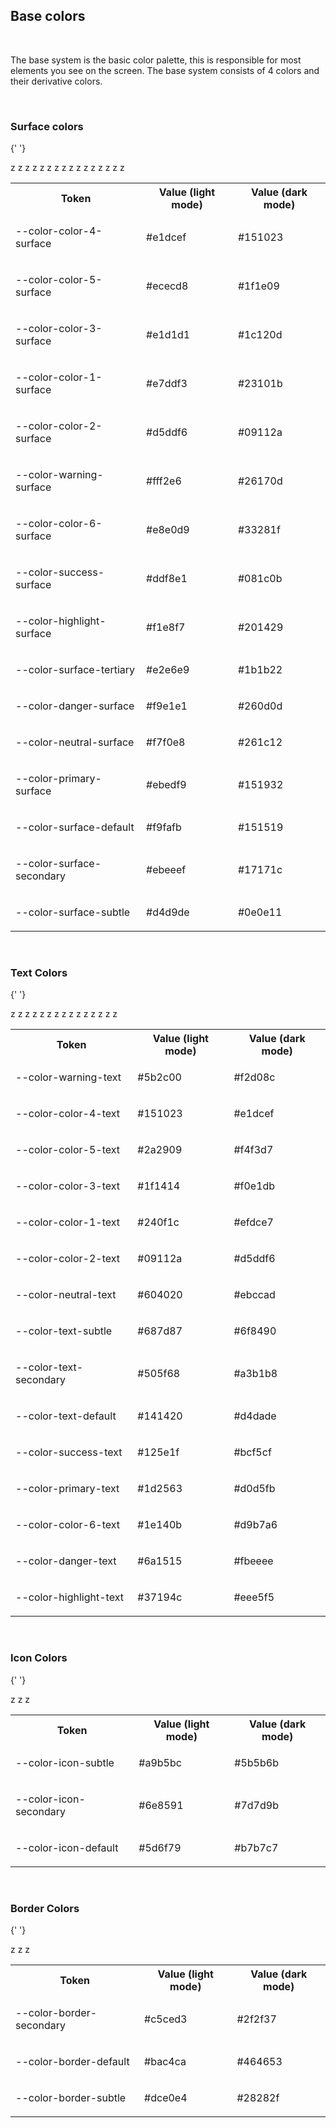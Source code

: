 ## Base colors

<f-divider></f-divider>

<br />

<p>
	The base system is the basic color palette, this is responsible for most elements you see on the
	screen. The base system consists of 4 colors and their derivative colors.
</p>

<br />

### Surface colors

<f-divider></f-divider>

{' '}

<table className="custom-color-table">
	<tbody>
		<tr>
			<th>Token</th>
			<th>Value (light mode)</th>
			<th>Value (dark mode)</th>
		</tr>
		<tr>
			<td>
				<p className="color-table-token">--color-color-4-surface</p>
			</td>
			<td>
				<div className="custom-table-flex">
					<div className="width-set">
						<p>#e1dcef</p>
					</div>
					<div
						style={{
							background: "#e1dcef",
							height: 16,
							width: 60,
							borderRadius: 0,
							marginLeft: 50
						}}
					></div>
				</div>
			</td>
			z
			<td>
				<div className="custom-table-flex">
					<div className="width-set">
						<p>#151023</p>
					</div>
					<div
						style={{
							background: "#151023",
							height: 16,
							width: 60,
							borderRadius: 0,
							marginLeft: 50
						}}
					></div>
				</div>
			</td>
		</tr>
		<tr>
			<td>
				<p className="color-table-token">--color-color-5-surface</p>
			</td>
			<td>
				<div className="custom-table-flex">
					<div className="width-set">
						<p>#ececd8</p>
					</div>
					<div
						style={{
							background: "#ececd8",
							height: 16,
							width: 60,
							borderRadius: 0,
							marginLeft: 50
						}}
					></div>
				</div>
			</td>
			z
			<td>
				<div className="custom-table-flex">
					<div className="width-set">
						<p>#1f1e09</p>
					</div>
					<div
						style={{
							background: "#1f1e09",
							height: 16,
							width: 60,
							borderRadius: 0,
							marginLeft: 50
						}}
					></div>
				</div>
			</td>
		</tr>
		<tr>
			<td>
				<p className="color-table-token">--color-color-3-surface</p>
			</td>
			<td>
				<div className="custom-table-flex">
					<div className="width-set">
						<p>#e1d1d1</p>
					</div>
					<div
						style={{
							background: "#e1d1d1",
							height: 16,
							width: 60,
							borderRadius: 0,
							marginLeft: 50
						}}
					></div>
				</div>
			</td>
			z
			<td>
				<div className="custom-table-flex">
					<div className="width-set">
						<p>#1c120d</p>
					</div>
					<div
						style={{
							background: "#1c120d",
							height: 16,
							width: 60,
							borderRadius: 0,
							marginLeft: 50
						}}
					></div>
				</div>
			</td>
		</tr>
		<tr>
			<td>
				<p className="color-table-token">--color-color-1-surface</p>
			</td>
			<td>
				<div className="custom-table-flex">
					<div className="width-set">
						<p>#e7ddf3</p>
					</div>
					<div
						style={{
							background: "#e7ddf3",
							height: 16,
							width: 60,
							borderRadius: 0,
							marginLeft: 50
						}}
					></div>
				</div>
			</td>
			z
			<td>
				<div className="custom-table-flex">
					<div className="width-set">
						<p>#23101b</p>
					</div>
					<div
						style={{
							background: "#23101b",
							height: 16,
							width: 60,
							borderRadius: 0,
							marginLeft: 50
						}}
					></div>
				</div>
			</td>
		</tr>
		<tr>
			<td>
				<p className="color-table-token">--color-color-2-surface</p>
			</td>
			<td>
				<div className="custom-table-flex">
					<div className="width-set">
						<p>#d5ddf6</p>
					</div>
					<div
						style={{
							background: "#d5ddf6",
							height: 16,
							width: 60,
							borderRadius: 0,
							marginLeft: 50
						}}
					></div>
				</div>
			</td>
			z
			<td>
				<div className="custom-table-flex">
					<div className="width-set">
						<p>#09112a</p>
					</div>
					<div
						style={{
							background: "#09112a",
							height: 16,
							width: 60,
							borderRadius: 0,
							marginLeft: 50
						}}
					></div>
				</div>
			</td>
		</tr>
		<tr>
			<td>
				<p className="color-table-token">--color-warning-surface</p>
			</td>
			<td>
				<div className="custom-table-flex">
					<div className="width-set">
						<p>#fff2e6</p>
					</div>
					<div
						style={{
							background: "#fff2e6",
							height: 16,
							width: 60,
							borderRadius: 0,
							marginLeft: 50
						}}
					></div>
				</div>
			</td>
			z
			<td>
				<div className="custom-table-flex">
					<div className="width-set">
						<p>#26170d</p>
					</div>
					<div
						style={{
							background: "#26170d",
							height: 16,
							width: 60,
							borderRadius: 0,
							marginLeft: 50
						}}
					></div>
				</div>
			</td>
		</tr>
		<tr>
			<td>
				<p className="color-table-token">--color-color-6-surface</p>
			</td>
			<td>
				<div className="custom-table-flex">
					<div className="width-set">
						<p>#e8e0d9</p>
					</div>
					<div
						style={{
							background: "#e8e0d9",
							height: 16,
							width: 60,
							borderRadius: 0,
							marginLeft: 50
						}}
					></div>
				</div>
			</td>
			z
			<td>
				<div className="custom-table-flex">
					<div className="width-set">
						<p>#33281f</p>
					</div>
					<div
						style={{
							background: "#33281f",
							height: 16,
							width: 60,
							borderRadius: 0,
							marginLeft: 50
						}}
					></div>
				</div>
			</td>
		</tr>
		<tr>
			<td>
				<p className="color-table-token">--color-success-surface</p>
			</td>
			<td>
				<div className="custom-table-flex">
					<div className="width-set">
						<p>#ddf8e1</p>
					</div>
					<div
						style={{
							background: "#ddf8e1",
							height: 16,
							width: 60,
							borderRadius: 0,
							marginLeft: 50
						}}
					></div>
				</div>
			</td>
			z
			<td>
				<div className="custom-table-flex">
					<div className="width-set">
						<p>#081c0b</p>
					</div>
					<div
						style={{
							background: "#081c0b",
							height: 16,
							width: 60,
							borderRadius: 0,
							marginLeft: 50
						}}
					></div>
				</div>
			</td>
		</tr>
		<tr>
			<td>
				<p className="color-table-token">--color-highlight-surface</p>
			</td>
			<td>
				<div className="custom-table-flex">
					<div className="width-set">
						<p>#f1e8f7</p>
					</div>
					<div
						style={{
							background: "#f1e8f7",
							height: 16,
							width: 60,
							borderRadius: 0,
							marginLeft: 50
						}}
					></div>
				</div>
			</td>
			z
			<td>
				<div className="custom-table-flex">
					<div className="width-set">
						<p>#201429</p>
					</div>
					<div
						style={{
							background: "#201429",
							height: 16,
							width: 60,
							borderRadius: 0,
							marginLeft: 50
						}}
					></div>
				</div>
			</td>
		</tr>
		<tr>
			<td>
				<p className="color-table-token">--color-surface-tertiary</p>
			</td>
			<td>
				<div className="custom-table-flex">
					<div className="width-set">
						<p>#e2e6e9</p>
					</div>
					<div
						style={{
							background: "#e2e6e9",
							height: 16,
							width: 60,
							borderRadius: 0,
							marginLeft: 50
						}}
					></div>
				</div>
			</td>
			z
			<td>
				<div className="custom-table-flex">
					<div className="width-set">
						<p>#1b1b22</p>
					</div>
					<div
						style={{
							background: "#1b1b22",
							height: 16,
							width: 60,
							borderRadius: 0,
							marginLeft: 50
						}}
					></div>
				</div>
			</td>
		</tr>
		<tr>
			<td>
				<p className="color-table-token">--color-danger-surface</p>
			</td>
			<td>
				<div className="custom-table-flex">
					<div className="width-set">
						<p>#f9e1e1</p>
					</div>
					<div
						style={{
							background: "#f9e1e1",
							height: 16,
							width: 60,
							borderRadius: 0,
							marginLeft: 50
						}}
					></div>
				</div>
			</td>
			z
			<td>
				<div className="custom-table-flex">
					<div className="width-set">
						<p>#260d0d</p>
					</div>
					<div
						style={{
							background: "#260d0d",
							height: 16,
							width: 60,
							borderRadius: 0,
							marginLeft: 50
						}}
					></div>
				</div>
			</td>
		</tr>
		<tr>
			<td>
				<p className="color-table-token">--color-neutral-surface</p>
			</td>
			<td>
				<div className="custom-table-flex">
					<div className="width-set">
						<p>#f7f0e8</p>
					</div>
					<div
						style={{
							background: "#f7f0e8",
							height: 16,
							width: 60,
							borderRadius: 0,
							marginLeft: 50
						}}
					></div>
				</div>
			</td>
			z
			<td>
				<div className="custom-table-flex">
					<div className="width-set">
						<p>#261c12</p>
					</div>
					<div
						style={{
							background: "#261c12",
							height: 16,
							width: 60,
							borderRadius: 0,
							marginLeft: 50
						}}
					></div>
				</div>
			</td>
		</tr>
		<tr>
			<td>
				<p className="color-table-token">--color-primary-surface</p>
			</td>
			<td>
				<div className="custom-table-flex">
					<div className="width-set">
						<p>#ebedf9</p>
					</div>
					<div
						style={{
							background: "#ebedf9",
							height: 16,
							width: 60,
							borderRadius: 0,
							marginLeft: 50
						}}
					></div>
				</div>
			</td>
			z
			<td>
				<div className="custom-table-flex">
					<div className="width-set">
						<p>#151932</p>
					</div>
					<div
						style={{
							background: "#151932",
							height: 16,
							width: 60,
							borderRadius: 0,
							marginLeft: 50
						}}
					></div>
				</div>
			</td>
		</tr>
		<tr>
			<td>
				<p className="color-table-token">--color-surface-default</p>
			</td>
			<td>
				<div className="custom-table-flex">
					<div className="width-set">
						<p>#f9fafb</p>
					</div>
					<div
						style={{
							background: "#f9fafb",
							height: 16,
							width: 60,
							borderRadius: 0,
							marginLeft: 50
						}}
					></div>
				</div>
			</td>
			z
			<td>
				<div className="custom-table-flex">
					<div className="width-set">
						<p>#151519</p>
					</div>
					<div
						style={{
							background: "#151519",
							height: 16,
							width: 60,
							borderRadius: 0,
							marginLeft: 50
						}}
					></div>
				</div>
			</td>
		</tr>
		<tr>
			<td>
				<p className="color-table-token">--color-surface-secondary</p>
			</td>
			<td>
				<div className="custom-table-flex">
					<div className="width-set">
						<p>#ebeeef</p>
					</div>
					<div
						style={{
							background: "#ebeeef",
							height: 16,
							width: 60,
							borderRadius: 0,
							marginLeft: 50
						}}
					></div>
				</div>
			</td>
			z
			<td>
				<div className="custom-table-flex">
					<div className="width-set">
						<p>#17171c</p>
					</div>
					<div
						style={{
							background: "#17171c",
							height: 16,
							width: 60,
							borderRadius: 0,
							marginLeft: 50
						}}
					></div>
				</div>
			</td>
		</tr>
		<tr>
			<td>
				<p className="color-table-token">--color-surface-subtle</p>
			</td>
			<td>
				<div className="custom-table-flex">
					<div className="width-set">
						<p>#d4d9de</p>
					</div>
					<div
						style={{
							background: "#d4d9de",
							height: 16,
							width: 60,
							borderRadius: 0,
							marginLeft: 50
						}}
					></div>
				</div>
			</td>
			z
			<td>
				<div className="custom-table-flex">
					<div className="width-set">
						<p>#0e0e11</p>
					</div>
					<div
						style={{
							background: "#0e0e11",
							height: 16,
							width: 60,
							borderRadius: 0,
							marginLeft: 50
						}}
					></div>
				</div>
			</td>
		</tr>
	</tbody>
</table>

<br />

### Text Colors

<f-divider></f-divider>

{' '}

<table className="custom-color-table">
	<tbody>
		<tr>
			<th>Token</th>
			<th>Value (light mode)</th>
			<th>Value (dark mode)</th>
		</tr>
		<tr>
			<td>
				<p className="color-table-token">--color-warning-text</p>
			</td>
			<td>
				<div className="custom-table-flex">
					<div className="width-set">
						<p>#5b2c00</p>
					</div>
					<div
						style={{
							background: "#5b2c00",
							height: 16,
							width: 60,
							borderRadius: 0,
							marginLeft: 50
						}}
					></div>
				</div>
			</td>
			z
			<td>
				<div className="custom-table-flex">
					<div className="width-set">
						<p>#f2d08c</p>
					</div>
					<div
						style={{
							background: "#f2d08c",
							height: 16,
							width: 60,
							borderRadius: 0,
							marginLeft: 50
						}}
					></div>
				</div>
			</td>
		</tr>
		<tr>
			<td>
				<p className="color-table-token">--color-color-4-text</p>
			</td>
			<td>
				<div className="custom-table-flex">
					<div className="width-set">
						<p>#151023</p>
					</div>
					<div
						style={{
							background: "#151023",
							height: 16,
							width: 60,
							borderRadius: 0,
							marginLeft: 50
						}}
					></div>
				</div>
			</td>
			z
			<td>
				<div className="custom-table-flex">
					<div className="width-set">
						<p>#e1dcef</p>
					</div>
					<div
						style={{
							background: "#e1dcef",
							height: 16,
							width: 60,
							borderRadius: 0,
							marginLeft: 50
						}}
					></div>
				</div>
			</td>
		</tr>
		<tr>
			<td>
				<p className="color-table-token">--color-color-5-text</p>
			</td>
			<td>
				<div className="custom-table-flex">
					<div className="width-set">
						<p>#2a2909</p>
					</div>
					<div
						style={{
							background: "#2a2909",
							height: 16,
							width: 60,
							borderRadius: 0,
							marginLeft: 50
						}}
					></div>
				</div>
			</td>
			z
			<td>
				<div className="custom-table-flex">
					<div className="width-set">
						<p>#f4f3d7</p>
					</div>
					<div
						style={{
							background: "#f4f3d7",
							height: 16,
							width: 60,
							borderRadius: 0,
							marginLeft: 50
						}}
					></div>
				</div>
			</td>
		</tr>
		<tr>
			<td>
				<p className="color-table-token">--color-color-3-text</p>
			</td>
			<td>
				<div className="custom-table-flex">
					<div className="width-set">
						<p>#1f1414</p>
					</div>
					<div
						style={{
							background: "#1f1414",
							height: 16,
							width: 60,
							borderRadius: 0,
							marginLeft: 50
						}}
					></div>
				</div>
			</td>
			z
			<td>
				<div className="custom-table-flex">
					<div className="width-set">
						<p>#f0e1db</p>
					</div>
					<div
						style={{
							background: "#f0e1db",
							height: 16,
							width: 60,
							borderRadius: 0,
							marginLeft: 50
						}}
					></div>
				</div>
			</td>
		</tr>
		<tr>
			<td>
				<p className="color-table-token">--color-color-1-text</p>
			</td>
			<td>
				<div className="custom-table-flex">
					<div className="width-set">
						<p>#240f1c</p>
					</div>
					<div
						style={{
							background: "#240f1c",
							height: 16,
							width: 60,
							borderRadius: 0,
							marginLeft: 50
						}}
					></div>
				</div>
			</td>
			z
			<td>
				<div className="custom-table-flex">
					<div className="width-set">
						<p>#efdce7</p>
					</div>
					<div
						style={{
							background: "#efdce7",
							height: 16,
							width: 60,
							borderRadius: 0,
							marginLeft: 50
						}}
					></div>
				</div>
			</td>
		</tr>
		<tr>
			<td>
				<p className="color-table-token">--color-color-2-text</p>
			</td>
			<td>
				<div className="custom-table-flex">
					<div className="width-set">
						<p>#09112a</p>
					</div>
					<div
						style={{
							background: "#09112a",
							height: 16,
							width: 60,
							borderRadius: 0,
							marginLeft: 50
						}}
					></div>
				</div>
			</td>
			z
			<td>
				<div className="custom-table-flex">
					<div className="width-set">
						<p>#d5ddf6</p>
					</div>
					<div
						style={{
							background: "#d5ddf6",
							height: 16,
							width: 60,
							borderRadius: 0,
							marginLeft: 50
						}}
					></div>
				</div>
			</td>
		</tr>
		<tr>
			<td>
				<p className="color-table-token">--color-neutral-text</p>
			</td>
			<td>
				<div className="custom-table-flex">
					<div className="width-set">
						<p>#604020</p>
					</div>
					<div
						style={{
							background: "#604020",
							height: 16,
							width: 60,
							borderRadius: 0,
							marginLeft: 50
						}}
					></div>
				</div>
			</td>
			z
			<td>
				<div className="custom-table-flex">
					<div className="width-set">
						<p>#ebccad</p>
					</div>
					<div
						style={{
							background: "#ebccad",
							height: 16,
							width: 60,
							borderRadius: 0,
							marginLeft: 50
						}}
					></div>
				</div>
			</td>
		</tr>
		<tr>
			<td>
				<p className="color-table-token">--color-text-subtle</p>
			</td>
			<td>
				<div className="custom-table-flex">
					<div className="width-set">
						<p>#687d87</p>
					</div>
					<div
						style={{
							background: "#687d87",
							height: 16,
							width: 60,
							borderRadius: 0,
							marginLeft: 50
						}}
					></div>
				</div>
			</td>
			z
			<td>
				<div className="custom-table-flex">
					<div className="width-set">
						<p>#6f8490</p>
					</div>
					<div
						style={{
							background: "#6f8490",
							height: 16,
							width: 60,
							borderRadius: 0,
							marginLeft: 50
						}}
					></div>
				</div>
			</td>
		</tr>
		<tr>
			<td>
				<p className="color-table-token">--color-text-secondary</p>
			</td>
			<td>
				<div className="custom-table-flex">
					<div className="width-set">
						<p>#505f68</p>
					</div>
					<div
						style={{
							background: "#505f68",
							height: 16,
							width: 60,
							borderRadius: 0,
							marginLeft: 50
						}}
					></div>
				</div>
			</td>
			z
			<td>
				<div className="custom-table-flex">
					<div className="width-set">
						<p>#a3b1b8</p>
					</div>
					<div
						style={{
							background: "#a3b1b8",
							height: 16,
							width: 60,
							borderRadius: 0,
							marginLeft: 50
						}}
					></div>
				</div>
			</td>
		</tr>
		<tr>
			<td>
				<p className="color-table-token">--color-text-default</p>
			</td>
			<td>
				<div className="custom-table-flex">
					<div className="width-set">
						<p>#141420</p>
					</div>
					<div
						style={{
							background: "#141420",
							height: 16,
							width: 60,
							borderRadius: 0,
							marginLeft: 50
						}}
					></div>
				</div>
			</td>
			z
			<td>
				<div className="custom-table-flex">
					<div className="width-set">
						<p>#d4dade</p>
					</div>
					<div
						style={{
							background: "#d4dade",
							height: 16,
							width: 60,
							borderRadius: 0,
							marginLeft: 50
						}}
					></div>
				</div>
			</td>
		</tr>
		<tr>
			<td>
				<p className="color-table-token">--color-success-text</p>
			</td>
			<td>
				<div className="custom-table-flex">
					<div className="width-set">
						<p>#125e1f</p>
					</div>
					<div
						style={{
							background: "#125e1f",
							height: 16,
							width: 60,
							borderRadius: 0,
							marginLeft: 50
						}}
					></div>
				</div>
			</td>
			z
			<td>
				<div className="custom-table-flex">
					<div className="width-set">
						<p>#bcf5cf</p>
					</div>
					<div
						style={{
							background: "#bcf5cf",
							height: 16,
							width: 60,
							borderRadius: 0,
							marginLeft: 50
						}}
					></div>
				</div>
			</td>
		</tr>
		<tr>
			<td>
				<p className="color-table-token">--color-primary-text</p>
			</td>
			<td>
				<div className="custom-table-flex">
					<div className="width-set">
						<p>#1d2563</p>
					</div>
					<div
						style={{
							background: "#1d2563",
							height: 16,
							width: 60,
							borderRadius: 0,
							marginLeft: 50
						}}
					></div>
				</div>
			</td>
			z
			<td>
				<div className="custom-table-flex">
					<div className="width-set">
						<p>#d0d5fb</p>
					</div>
					<div
						style={{
							background: "#d0d5fb",
							height: 16,
							width: 60,
							borderRadius: 0,
							marginLeft: 50
						}}
					></div>
				</div>
			</td>
		</tr>
		<tr>
			<td>
				<p className="color-table-token">--color-color-6-text</p>
			</td>
			<td>
				<div className="custom-table-flex">
					<div className="width-set">
						<p>#1e140b</p>
					</div>
					<div
						style={{
							background: "#1e140b",
							height: 16,
							width: 60,
							borderRadius: 0,
							marginLeft: 50
						}}
					></div>
				</div>
			</td>
			z
			<td>
				<div className="custom-table-flex">
					<div className="width-set">
						<p>#d9b7a6</p>
					</div>
					<div
						style={{
							background: "#d9b7a6",
							height: 16,
							width: 60,
							borderRadius: 0,
							marginLeft: 50
						}}
					></div>
				</div>
			</td>
		</tr>
		<tr>
			<td>
				<p className="color-table-token">--color-danger-text</p>
			</td>
			<td>
				<div className="custom-table-flex">
					<div className="width-set">
						<p>#6a1515</p>
					</div>
					<div
						style={{
							background: "#6a1515",
							height: 16,
							width: 60,
							borderRadius: 0,
							marginLeft: 50
						}}
					></div>
				</div>
			</td>
			z
			<td>
				<div className="custom-table-flex">
					<div className="width-set">
						<p>#fbeeee</p>
					</div>
					<div
						style={{
							background: "#fbeeee",
							height: 16,
							width: 60,
							borderRadius: 0,
							marginLeft: 50
						}}
					></div>
				</div>
			</td>
		</tr>
		<tr>
			<td>
				<p className="color-table-token">--color-highlight-text</p>
			</td>
			<td>
				<div className="custom-table-flex">
					<div className="width-set">
						<p>#37194c</p>
					</div>
					<div
						style={{
							background: "#37194c",
							height: 16,
							width: 60,
							borderRadius: 0,
							marginLeft: 50
						}}
					></div>
				</div>
			</td>
			z
			<td>
				<div className="custom-table-flex">
					<div className="width-set">
						<p>#eee5f5</p>
					</div>
					<div
						style={{
							background: "#eee5f5",
							height: 16,
							width: 60,
							borderRadius: 0,
							marginLeft: 50
						}}
					></div>
				</div>
			</td>
		</tr>
	</tbody>
</table>

<br />

### Icon Colors

<f-divider></f-divider>

{' '}

<table className="custom-color-table">
	<tbody>
		<tr>
			<th>Token</th>
			<th>Value (light mode)</th>
			<th>Value (dark mode)</th>
		</tr>
		<tr>
			<td>
				<p className="color-table-token">--color-icon-subtle</p>
			</td>
			<td>
				<div className="custom-table-flex">
					<div className="width-set">
						<p>#a9b5bc</p>
					</div>
					<div
						style={{
							background: "#a9b5bc",
							height: 16,
							width: 60,
							borderRadius: 0,
							marginLeft: 50
						}}
					></div>
				</div>
			</td>
			z
			<td>
				<div className="custom-table-flex">
					<div className="width-set">
						<p>#5b5b6b</p>
					</div>
					<div
						style={{
							background: "#5b5b6b",
							height: 16,
							width: 60,
							borderRadius: 0,
							marginLeft: 50
						}}
					></div>
				</div>
			</td>
		</tr>
		<tr>
			<td>
				<p className="color-table-token">--color-icon-secondary</p>
			</td>
			<td>
				<div className="custom-table-flex">
					<div className="width-set">
						<p>#6e8591</p>
					</div>
					<div
						style={{
							background: "#6e8591",
							height: 16,
							width: 60,
							borderRadius: 0,
							marginLeft: 50
						}}
					></div>
				</div>
			</td>
			z
			<td>
				<div className="custom-table-flex">
					<div className="width-set">
						<p>#7d7d9b</p>
					</div>
					<div
						style={{
							background: "#7d7d9b",
							height: 16,
							width: 60,
							borderRadius: 0,
							marginLeft: 50
						}}
					></div>
				</div>
			</td>
		</tr>
		<tr>
			<td>
				<p className="color-table-token">--color-icon-default</p>
			</td>
			<td>
				<div className="custom-table-flex">
					<div className="width-set">
						<p>#5d6f79</p>
					</div>
					<div
						style={{
							background: "#5d6f79",
							height: 16,
							width: 60,
							borderRadius: 0,
							marginLeft: 50
						}}
					></div>
				</div>
			</td>
			z
			<td>
				<div className="custom-table-flex">
					<div className="width-set">
						<p>#b7b7c7</p>
					</div>
					<div
						style={{
							background: "#b7b7c7",
							height: 16,
							width: 60,
							borderRadius: 0,
							marginLeft: 50
						}}
					></div>
				</div>
			</td>
		</tr>
	</tbody>
</table>

<br />

### Border Colors

<f-divider></f-divider>

{' '}

<table className="custom-color-table">
	<tbody>
		<tr>
			<th>Token</th>
			<th>Value (light mode)</th>
			<th>Value (dark mode)</th>
		</tr>
		<tr>
			<td>
				<p className="color-table-token">--color-border-secondary</p>
			</td>
			<td>
				<div className="custom-table-flex">
					<div className="width-set">
						<p>#c5ced3</p>
					</div>
					<div
						style={{
							background: "#c5ced3",
							height: 16,
							width: 60,
							borderRadius: 0,
							marginLeft: 50
						}}
					></div>
				</div>
			</td>
			z
			<td>
				<div className="custom-table-flex">
					<div className="width-set">
						<p>#2f2f37</p>
					</div>
					<div
						style={{
							background: "#2f2f37",
							height: 16,
							width: 60,
							borderRadius: 0,
							marginLeft: 50
						}}
					></div>
				</div>
			</td>
		</tr>
		<tr>
			<td>
				<p className="color-table-token">--color-border-default</p>
			</td>
			<td>
				<div className="custom-table-flex">
					<div className="width-set">
						<p>#bac4ca</p>
					</div>
					<div
						style={{
							background: "#bac4ca",
							height: 16,
							width: 60,
							borderRadius: 0,
							marginLeft: 50
						}}
					></div>
				</div>
			</td>
			z
			<td>
				<div className="custom-table-flex">
					<div className="width-set">
						<p>#464653</p>
					</div>
					<div
						style={{
							background: "#464653",
							height: 16,
							width: 60,
							borderRadius: 0,
							marginLeft: 50
						}}
					></div>
				</div>
			</td>
		</tr>
		<tr>
			<td>
				<p className="color-table-token">--color-border-subtle</p>
			</td>
			<td>
				<div className="custom-table-flex">
					<div className="width-set">
						<p>#dce0e4</p>
					</div>
					<div
						style={{
							background: "#dce0e4",
							height: 16,
							width: 60,
							borderRadius: 0,
							marginLeft: 50
						}}
					></div>
				</div>
			</td>
			z
			<td>
				<div className="custom-table-flex">
					<div className="width-set">
						<p>#28282f</p>
					</div>
					<div
						style={{
							background: "#28282f",
							height: 16,
							width: 60,
							borderRadius: 0,
							marginLeft: 50
						}}
					></div>
				</div>
			</td>
		</tr>
	</tbody>
</table>
